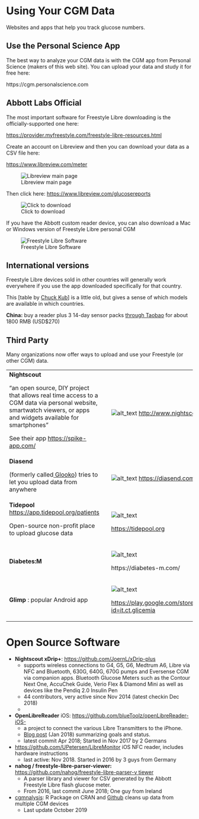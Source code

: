 # Using Your CGM Data

Websites and apps that help you track glucose numbers.

## Use the Personal Science App

The best way to analyze your CGM data is with the CGM app from Personal Science (makers of this web site). You can upload your data and study it for free here:

https://cgm.personalscience.com



## Abbott Labs Official

The most important software for Freestyle Libre downloading is the officially-supported one here:

[https://provider.myfreestyle.com/freestyle-libre-resources.html](https://provider.myfreestyle.com/freestyle-libre-resources.html) 

Create an account on Libreview and then you can download your data as a CSV file here: 

[https://www.libreview.com/meter](https://www.libreview.com/meter)


![Libreview main page](images/freestyle-download.jpg "image_tooltip")


Then click here: [https://www.libreview.com/glucosereports](https://www.libreview.com/glucosereports) 


![Click to download](images/freestyle-download-click.jpg "image_tooltip")


If you have the Abbott custom reader device, you can also download a Mac or Windows version of Freestyle Libre personal CGM



![Freestyle Libre Software](images/freestyle-software.png "image_tooltip")



## International versions

Freestyle Libre devices sold in other countries will generally work everywhere if you use the app downloaded specifically for that country.

This [table by [Chuck Kub](https://www.facebook.com/photo.php?fbid=1835069433269419&set=gm.751003141928341&type=3&theater&ifg=1)] is a little old, but gives a sense of which models are available in which countries.

**China:** buy a reader plus 3 14-day sensor packs [through Taobao](https://item.jd.com/32498232197.html) for about 1800 RMB (USD$270)


## Third Party

Many organizations now offer ways to upload and use your Freestyle (or other CGM) data.


<table>
  <tr>
   <td><strong>Nightscout</strong>
<p>
“an open source, DIY project that allows real time access to a CGM data via personal website, smartwatch viewers, or apps and widgets available for smartphones”
<p>
See their app <a href="https://spike-app.com/">https://spike-app.com/</a>
   </td>
   <td>
   </td>
   <td> 



<img src="images/nightscout-logo.png" width="" alt="alt_text" title="image_tooltip">
<a href="http://www.nightscout.info/">http://www.nightscout.info/</a>
   </td>
  </tr>
  <tr>
   <td><strong>Diasend</strong>
<p>
 (formerly called<a href="https://www-int.glooko.com/"> Glooko</a>) tries to let you upload data from anywhere
   </td>
   <td>
   </td>
   <td>




<img src="images/diasend-logo.png" width="" alt="alt_text" title="image_tooltip">
<a href="https://diasend.com/us">https://diasend.com/us</a>
   </td>
  </tr>
  <tr>
   <td><strong>Tidepool</strong> <a href="https://app.tidepool.org/patients">https://app.tidepool.org/patients</a>
<p>
Open-source non-profit place to upload glucose data 
   </td>
   <td>
   </td>
   <td>



<img src="images/tidepool-logo.png" width="" alt="alt_text" title="image_tooltip">

<p>
<a href="https://tidepool.org">https://tidepool.org</a>
   </td>
  </tr>
  <tr>
   <td><strong>Diabetes:M </strong>
   </td>
   <td>
   </td>
   <td>


<img src="images/miaomiao-logo.png" width="" alt="alt_text" title="image_tooltip">

<p>
https://diabetes-m.com/
   </td>
  </tr>
  <tr>
   <td><strong>Glimp</strong> : popular Android app
   </td>
   <td>
   </td>
   <td>



<img src="images/glimp-logo.png" width="" alt="alt_text" title="image_tooltip">

<p>
<a href="https://play.google.com/store/apps/details?id=it.ct.glicemia">https://play.google.com/store/apps/details?id=it.ct.glicemia</a>
   </td>
  </tr>
</table>





# Open Source Software



*   **Nightscout xDrip+**: [https://github.com/JoernL/xDrip-plus](https://github.com/JoernL/xDrip-plus)
    *   supports wireless connections to G4, G5, G6, Medtrum A6, Libre via NFC and Bluetooth, 630G, 640G, 670G pumps and Eversense CGM via companion apps. Bluetooth Glucose Meters such as the Contour Next One, AccuChek Guide, Verio Flex & Diamond Mini as well as devices like the Pendiq 2.0 Insulin Pen
    *   44 contributors, very active since Nov 2014 (latest checkin Dec 2018)
    *   
*   **OpenLibreReader** iOS: [https://github.com/blueToolz/openLibreReader-iOS-](https://github.com/blueToolz/openLibreReader-iOS-)
    *   a project to connect the various Libre Transmitters to the iPhone.
    *   [Blog post](https://unendlichkeit.net/wordpress/openlibrereader-and-status/?lang=en) (Jan 2018) summarizing goals and status.
    *   latest commit Apr 2018;   Started in Nov 2017 by 2 Germans 
*   [https://github.com/UPetersen/LibreMonitor](https://github.com/UPetersen/LibreMonitor)  iOS NFC reader, includes hardware instructions
    *    last active: Nov 2018.  Started in 2016 by 3 guys from Germany 
*   **nahog / freestyle-libre-parser-viewer: **[https://github.com/nahog/freestyle-libre-parser-v tiewer](https://github.com/nahog/freestyle-libre-parser-viewer)
    *   A parser library and viewer for CSV generated by the Abbott Freestyle Libre flash glucose meter.
    *   From 2016, last commit June 2018; One guy from Ireland 
*   [cgmnalysis](https://cran.r-project.org/web/packages/cgmanalysis/index.html): R Package on CRAN and [Github](https://github.com/childhealthbiostatscore/R-Packages) cleans up data from multiple CGM devices
    *   Last update October 2019

